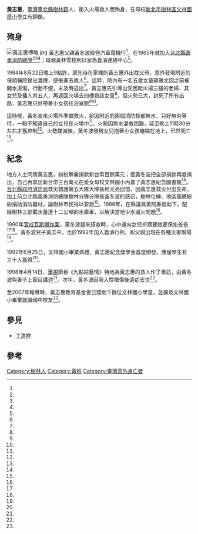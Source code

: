 {{Infobox Person
| name   =黃志惠
| nickname=
| image     = 黃志惠銅像.jpg
| image_size     = 250px
| caption  =文林國小黃志惠銅像
| birth_date  =  {{birth date|1965|7|11}}
| birth_place =
| death_date  ={{Death date and age|1984|8|22|1965|7|11}}
| death_place ={{TWN}}[[臺北縣|臺北縣]][[樹林鎮|樹林鎮]]保順醫院
| occupation =
| office = 
| term_start = 
| term_end = 
|parents=黃冬波（父）、黃林雪枝（母）
}}
'''黃志惠'''{{BD|1965年|7月11日|1984年|8月22日||}}，[[臺灣|臺灣]][[臺北縣|臺北縣]][[樹林鎮|樹林鎮]]人，衝入火場救人而殉身，在母校[[新北市樹林區文林國民小學|新北市樹林區文林國民小學]]立有銅像。

==殉身==
[[File:黃志惠傳略.jpg|thumb]]
黃志惠父親黃冬波經營汽車電機行<ref name="林家群2"/>，在1965年就加入[[台北縣義勇消防總隊|台北縣義勇消防總隊]]<ref name="林家群2"/><ref name="張黎駒"/><ref name="吳仁捷、鄭淑婷"/>；母親黃林雪枝則以家為義消連絡中心<ref name="林家群2"/>。

1984年8月22日晚上9點許，原先待在家裡的黃志惠外出找父母，意外發現附近的保順醫院冒出濃煙，便衝進去救人<ref name="1998-04-14"/>。這時，院內有一名五歲女童薛雅文因之前被開水燙傷，行動不便，未及時逃出<ref name="1984-08-23"/>。黃志惠先引導出受困起火場三樓的老婦、其女兒及傭人共五人，再返回火場去四樓救該女童<ref name="吳仁捷、鄭淑婷"/>。但火勢已大，封死了所有出路，黃志惠只好帶著小女孩往浴室跑<ref name="1998-04-14"/><ref name="1984-08-23"/>。

這時候，黃冬波來火場外準備救火，卻因附近的兩個消防栓都無水，只好無奈等待，一點不知道自己的女兒在火場中<ref name="1998-04-14"/>。火勢因無水灌救困難，延至晚上11時30分左右才獲控制<ref name="1984-08-23"/>。火勢撲滅後，黃冬波發現女兒抱著小女孩蜷縮在地上，已然死亡<ref name="1998-04-14"/>。

==紀念==
地方人士同情黃志惠，紛紛解囊捐款新台幣百餘萬元；但黃冬波把全部捐款再度捐出，自己再拿出新台幣三百萬元在愛女母校文林國小內蓋了黃志惠紀念圖書館<ref name="林家群2"/>。[[台北縣政府消防局|台北縣政府消防局]]救災救護第五大隊大隊長柯光亮回憶，因黃志惠救災付出生命，加上前台北縣義勇消防總隊樹林分隊分隊長黃冬波的感召，樹林仕紳、地區團體紛紛捐助消防器材，讓樹林市民得以安居<ref name="吳仁捷、鄭淑婷"/>。1986年，在縣議員黃阿春協助下，配給樹林三部載水量達十二公噸的水庫車，以解決當地少水滅火問題<ref name="林家群2"/>。

1990年[[官成瓦斯爆炸案|官成瓦斯爆炸案]]，黃冬波趕來搭救時，心中還向女兒祈禱要她要保佑爸爸<ref name="林家群2"/><ref name="林家群"/>。黃冬波兒子黃志平，也於1992年加入義消行列，和父親出現在各種災害現場<ref name="張黎駒"/>。

1992年6月25日，文林國小畢業典禮，黃志惠紀念獎學金首度頒發，應屆學生有三十人獲得<ref name="1992-06-26"/>。

1998年4月14日，[[華視|華視]]節目《九點綜藝情》特地為黃志惠的救人作了專訪，由黃冬波與妻子上節目講述<ref name="1998-04-14"/>。次年，黃冬波因吸入性嗆傷後遺症去世<ref name="吳仁捷、鄭淑婷"/>。

至2007年報導時，黃志惠教育基金會已獎助千餘位文林國小學童，並擴及文林國小畢業就讀國中校友<ref name="吳仁捷、鄭淑婷"/>。

==參見==
*[[丁清祥|丁清祥]]

==參考==
{{reflist|refs=

<ref name="1984-08-23">{{Cite news|url=|title=樹林昨晚火警 兩人不幸喪生|author=|language=zh-tw|newspaper=聯合報|date=1984-08-23|accessdate=}}</ref>

<ref name="吳仁捷、鄭淑婷">{{Cite news|url=https://news.ltn.com.tw/news/society/paper/132719|title=女救人遭噬 義魂23年不滅|author=吳仁捷、鄭淑婷|language=zh-tw|newspaper=自由時報|date=2007-05-29|accessdate=2021-02-06}}</ref>

<ref name="林家群">{{Cite news|url=|title=冒死關閉瓦斯槽千鈞一髮|author=林家群|language=zh-tw|newspaper=中國時報|date=1995-02-21|accessdate=}}</ref>

<ref name="張黎駒">{{Cite news|url=|title=打火英雄犧牲奉獻無怨尤 黃冬波搏鬥祝融卅餘載 愛女也因救人火窟身亡|author=張黎駒|language=zh-tw|newspaper=中國時報|date=1998-03-26|accessdate=}}</ref>

<ref name="1998-04-14">{{Cite news|url=|title=義消之女 捨身火海救回六條命|author=|language=zh-tw|newspaper=聯合報|date=1998-04-14|accessdate=}}</ref>

<ref name="林家群2">{{Cite news|url=|title=義消之家30年義行可歌可泣|author=林家群|language=zh-tw|newspaper=中國時報|date=1994-12-29|accessdate=}}</ref>

<ref name="1992-06-26">{{Cite news|url=|title=紀念黃志惠救人葬身火場 父母設置獎學金昨日頒發|author=|language=zh-tw|newspaper=中國時報|date=1992-06-26|accessdate=}}</ref>

}}

[[Category:樹林人|Category:樹林人]]
[[Category:黃姓|Category:黃姓]]
[[Category:臺灣意外身亡者|Category:臺灣意外身亡者]]